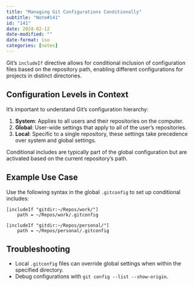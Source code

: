 ```yaml
---
title: "Managing Git Configurations Conditionally"
subtitle: "Note#141"
id: "141"
date: 2024-02-12
date-modified: ""
date-format: iso
categories: [notes]
---
```

Git's `includeIf` directive allows for conditional inclusion of configuration files based on the repository path, enabling different configurations for projects in distinct directories.

## Configuration Levels in Context

It's important to understand Git's configuration hierarchy:

1. **System**: Applies to all users and their repositories on the computer.
1. **Global**: User-wide settings that apply to all of the user's repositories.
1. **Local**: Specific to a single repository, these settings take precedence over system and global settings.

Conditional includes are typically part of the global configuration but are activated based on the current repository's path.

## Example Use Case

Use the following syntax in the global `.gitconfig` to set up conditional includes:

```gitconfig
[includeIf "gitdir:~/Repos/work/"]
    path = ~/Repos/work/.gitconfig

[includeIf "gitdir:~/Repos/personal/"]
    path = ~/Repos/personal/.gitconfig
```

## Troubleshooting

* Local `.gitconfig` files can override global settings when within the specified directory.
* Debug configurations with `git config --list --show-origin`.
